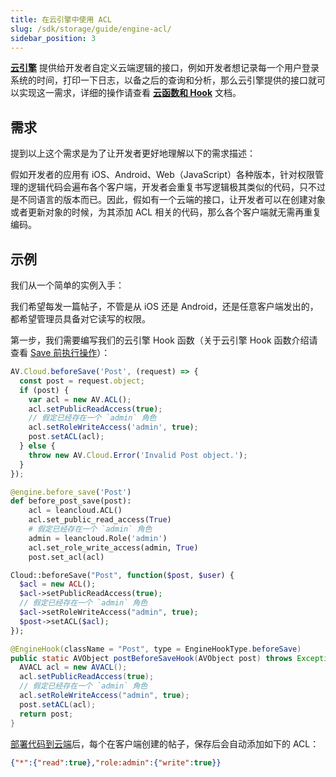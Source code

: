 ```yaml
---
title: 在云引擎中使用 ACL
slug: /sdk/storage/guide/engine-acl/
sidebar_position: 3
---
```



**[云引擎](https://developer.taptap.cn/docs/sdk/engine/overview/)** 提供给开发者自定义云端逻辑的接口，例如开发者想记录每一个用户登录系统的时间，打印一下日志，以备之后的查询和分析，那么云引擎提供的接口就可以实现这一需求，详细的操作请查看 **[云函数和 Hook](/v3/sdk/engine/functions/getting-started/)** 文档。

## 需求

提到以上这个需求是为了让开发者更好地理解以下的需求描述：

假如开发者的应用有 iOS、Android、Web（JavaScript）各种版本，针对权限管理的逻辑代码会遍布各个客户端，开发者会重复书写逻辑极其类似的代码，只不过是不同语言的版本而已。因此，假如有一个云端的接口，让开发者可以在创建对象或者更新对象的时候，为其添加 ACL 相关的代码，那么各个客户端就无需再重复编码。

## 示例

我们从一个简单的实例入手：

我们希望每发一篇帖子，不管是从 iOS 还是 Android，还是任意客户端发出的，都希望管理员具备对它读写的权限。

第一步，我们需要编写我们的云引擎 Hook 函数（关于云引擎 Hook 函数介绍请查看 [Save 前执行操作](/v3/sdk/engine/functions/guides/#beforesave)）：

<Tabs>

<TabItem value="nodejs" label="Node.js" default>

```js
AV.Cloud.beforeSave('Post', (request) => {
  const post = request.object;
  if (post) {
    var acl = new AV.ACL();
    acl.setPublicReadAccess(true);
    // 假定已经存在一个 `admin` 角色
    acl.setRoleWriteAccess('admin', true);
    post.setACL(acl);
  } else {
    throw new AV.Cloud.Error('Invalid Post object.');
  }
});
```

</TabItem>

<TabItem value="python" label="Python">

```python
@engine.before_save('Post')
def before_post_save(post):
    acl = leancloud.ACL()
    acl.set_public_read_access(True)
    # 假定已经存在一个 `admin` 角色
    admin = leancloud.Role('admin')
    acl.set_role_write_access(admin, True)
    post.set_acl(acl)
```

</TabItem>

<TabItem value="php" label="PHP">

```php
Cloud::beforeSave("Post", function($post, $user) {
  $acl = new ACL();
  $acl->setPublicReadAccess(true);
  // 假定已经存在一个 `admin` 角色
  $acl->setRoleWriteAccess("admin", true);
  $post->setACL($acl);
});
```

</TabItem>

<TabItem value="java" label="Java">

```java
@EngineHook(className = "Post", type = EngineHookType.beforeSave)
public static AVObject postBeforeSaveHook(AVObject post) throws Exception {
  AVACL acl = new AVACL();
  acl.setPublicReadAccess(true);
  // 假定已经存在一个 `admin` 角色
  acl.setRoleWriteAccess("admin", true);
  post.setACL(acl);
  return post;
}
```

</TabItem>

</Tabs>

[部署代码到云端](/v3/sdk/engine/functions/getting-started/#部署到云引擎)后，每个在客户端创建的帖子，保存后会自动添加如下的 ACL：

```json
{"*":{"read":true},"role:admin":{"write":true}}
```
